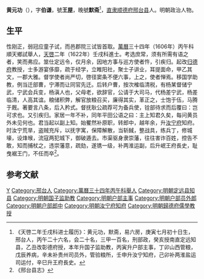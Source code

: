 '''黄元功'''（{{bd|？||1641年||}}），字'''伯谦'''，號'''王屋'''，晚號'''默斋'''<ref>《天啓二年壬戌科进士履历》：黄元功，默斋，易六房，庚寅七月初十日生，邢台人，丙午二十六名，会二十名，三甲一百名，刑部政，癸亥授南直定远知县，乙丑改彰德府授，本年升国子监助教，丙寅升户部主事，丁卯山西管粮，戊辰养病，辛未补贵州司员外，管验粮所，壬申升汝宁知府，己卯补两淮盐运司运付，辛巳升王府長史。</ref>，[[直隶|直隶]][[顺德府|顺德府]][[邢台县|邢台县]]人。明朝政治人物。

==生平==
性刚正，弱冠应童子试，而邑郡院三试皆首取。[[萬曆|萬曆]]三十四年（1606年）丙午科順天鄉試舉人，[[天啓|天啓]]二年（1622年）壬戌科進士。考选庶常，须有所需有语之者，笑而弗应。筮仕定远令，仅月余，因地方事与巡方使者忤，引疾归。起改[[归德府|归德府]]教授，士多游宴侈靡，疏于经学，立睢阳社，聚士子讲业，耳提面命，甲乙其文，一郡大雅。督学使者尚严切，啓径窦条不便六事，上之，使者惮焉。移国学助教，例当迁部曹，宁滞而让同官先迁。后转户曹，按次榷临清税，有杨某督储宁武，宁武会兵变，杨滇人也，父母老，欲辞官，公请于大司马，代杨差宁武，杨差临清，人高其谊。粮储积弊，解官放粮召买，廉得其实，革正之，士饱于伍，马腾于厩。著要言八条，后入矜式。督抚耿公疏荐可为备兵使，铨部待求而后覆曰：岂可求也。又引疾归。家居一年不补，同年平田公语之曰：主上知君久矣，每问黄员外未见何也。君当起以副上知。始矍然补原职，转郎中，越年余，升[[汝宁府|汝宁府]]知府。时汝宁荒旱，盗贼充斥，以抚字寓，保障解散，当斩馘，整战具，练兵丁，修城壕，设烽堠，流寇两犯城下，御破遁去。市渠驱身隶崇藩，往往害诈百姓，控告不敢，知而捕杖之，违崇藩意，疏劾，遂镌一级，补两淮运副，后升岷王府長史，耻曳裾王门，不任而卒<ref>《邢台县志》</ref>。

==参考文献==
{{reflist}}

{{天啓二年壬戌科殿試金榜}}

{{Authority control}}

{{DEFAULTSORT:}}
[[Category:黄姓|Y]]
[[Category:邢台人|Category:邢台人]]
[[Category:萬曆三十四年丙午科舉人|Category:萬曆三十四年丙午科舉人]]
[[Category:明朝定远县知县|Category:明朝定远县知县]]
[[Category:明朝国子监助教|Category:明朝国子监助教]]
[[Category:明朝户部主事|Category:明朝户部主事]]
[[Category:明朝户部员外郎|Category:明朝户部员外郎]]
[[Category:明朝户部郎中|Category:明朝户部郎中]]
[[Category:明朝汝宁府知府|Category:明朝汝宁府知府]]
[[Category:明朝歸德府儒學教授|Category:明朝歸德府儒學教授]]


{{明朝官员小作品}}